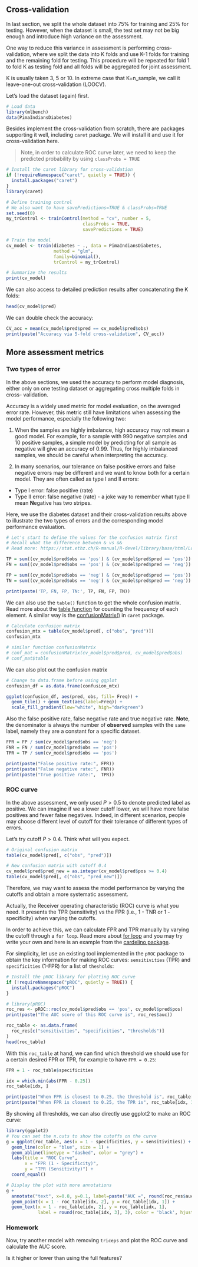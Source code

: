 
## Cross-validation
In last section, we split the whole dataset into 75% for training and 25% for
testing. However, when the dataset is small, the test set may not be big enough 
and introduce high variance on the assessment.

One way to reduce this variance in assessment is performing cross-validation, 
where we split the data into K folds and use K-1 folds for training and the 
remaining fold for testing. This procedure will be repeated for fold 1 to fold 
K as testing fold and all folds will be aggregated for joint assessment.

K is usually taken 3, 5 or 10. In extreme case that K=n_sample, we call it 
leave-one-out cross-validation (LOOCV).

Let's load the dataset (again) first.
```r
# Load data
library(mlbench)
data(PimaIndiansDiabetes)
```


Besides implement the cross-validation from scratch, there are packages 
supporting it well, including `caret` package. We will install it and use it for
cross-validation here.

> Note, in order to calculate ROC curve later, we need to keep the predicted 
probability by using `classProbs = TRUE`

```r
# Install the caret library for cross-validation
if (!requireNamespace("caret", quietly = TRUE)) {
  install.packages("caret")
}
library(caret)

# Define training control
# We also want to have savePredictions=TRUE & classProbs=TRUE
set.seed(0) 
my_trControl <- trainControl(method = "cv", number = 5, 
                             classProbs = TRUE,
                             savePredictions = TRUE)

# Train the model
cv_model <- train(diabetes ~ ., data = PimaIndiansDiabetes, 
                  method = "glm",
                  family=binomial(),
                  trControl = my_trControl)

# Summarize the results
print(cv_model)
```

We can also access to detailed prediction results after concatenating the K 
folds:
```r
head(cv_model$pred)
```

We can double check the accuracy:
```r
CV_acc = mean(cv_model$pred$pred == cv_model$pred$obs)
print(paste("Accuracy via 5-fold cross-validation", CV_acc))
```


## More assessment metrics

### Two types of error
In the above sections, we used the accuracy to perform model diagnosis, either 
only on one testing dataset or aggregating cross multiple folds in cross-
validation.

Accuracy is a widely used metric for model evaluation, on the averaged error 
rate. However, this metric still have limitations when assessing the model 
performance, especially the following two:

1. When the samples are highly imbalance, high accuracy may not mean a good 
model. For example, for a sample with 990 negative samples and 10 positive 
samples, a simple model by predicting for all sample as negative will give an 
accuracy of 0.99. Thus, for highly imbalanced samples, we should be careful when
interpreting the accuracy.

2. In many scenarios, our tolerance on false positive errors and false negative 
errors may be different and we want to know both for a certain model. They are
often called as type I and II errors:

- Type I error: false positive (rate)
- Type II error: false negative (rate) - a joke way to remember what type II 
   mean **N**egative has two stripes.

Here, we use the diabetes dataset and their cross-validation results above to illustrate the two types of errors and the corresponding model performance 
evaluation.


```r
# Let's start to define the values for the confusion matrix first
# Recall what the difference between & vs &&
# Read more: https://stat.ethz.ch/R-manual/R-devel/library/base/html/Logic.html

TP = sum((cv_model$pred$obs == 'pos') & (cv_model$pred$pred == 'pos'))
FN = sum((cv_model$pred$obs == 'pos') & (cv_model$pred$pred == 'neg'))

FP = sum((cv_model$pred$obs == 'neg') & (cv_model$pred$pred == 'pos'))
TN = sum((cv_model$pred$obs == 'neg') & (cv_model$pred$pred == 'neg'))

print(paste('TP, FN, FP, TN:', TP, FN, FP, TN))
```


We can also use the `table()` function to get the whole confusion matrix.
Read more about the 
[table function](https://www.geeksforgeeks.org/create-a-tabular-representation-of-data-in-r-programming-table-function/)
for counting the frequency of each element.
A similar way is the 
[confusionMatrix()](https://www.rdocumentation.org/packages/caret/versions/3.45/topics/confusionMatrix) 
in `caret` package.
```r
# Calculate confusion matrix
confusion_mtx = table(cv_model$pred[, c("obs", "pred")])
confusion_mtx

# similar function confusionMatrix
# conf_mat = confusionMatrix(cv_model$pred$pred, cv_model$pred$obs)
# conf_mat$table
```

We can also plot out the confusion matrix
```r
# Change to data.frame before using ggplot
confusion_df = as.data.frame(confusion_mtx)

ggplot(confusion_df, aes(pred, obs, fill= Freq)) +
  geom_tile() + geom_text(aes(label=Freq)) + 
  scale_fill_gradient(low="white", high="darkgreen")
```


Also the false positive rate, false negative rate and true negative rate.
**Note**, the denominator is always the number of **observed** samples with the
`same` label, namely they are a constant for a specific dataset.
```r
FPR = FP / sum(cv_model$pred$obs == 'neg')
FNR = FN / sum(cv_model$pred$obs == 'pos')
TPR = TP / sum(cv_model$pred$obs == 'pos')

print(paste("False positive rate:", FPR))
print(paste("False negative rate:", FNR))
print(paste("True positive rate:",  TPR))
```

### ROC curve

In the above assessment, we only used $P>0.5$ to denote predicted label as 
positive. We can imagine if we a lower cutoff lower, we will have more false 
positives and fewer false negatives. Indeed, in different scenarios, people may 
choose different level of cutoff for their tolerance of different types of 
errors.

Let's try cutoff $P>0.4$. Think what will you expect.
```r
# Original confusion matrix
table(cv_model$pred[, c("obs", "pred")])

# New confusion matrix with cutoff 0.4
cv_model$pred$pred_new = as.integer(cv_model$pred$pos >= 0.4)
table(cv_model$pred[, c("obs", "pred_new")])
```

Therefore, we may want to assess the model performance by varying the cutoffs
and obtain a more systematic assessment.

Actually, the Receiver operating characteristic (ROC) curve is what you need. It
presents the TPR (sensitivity) vs the FPR (i.e., 1 - TNR or 1 - specificity) 
when varying the cutoffs.

In order to achieve this, we can calculate FPR and TPR manually by varying the 
cutoff through a `for loop`. Read more about 
[for loop](https://www.datamentor.io/r-programming/for-loop/) and you may try 
write your own and here is an example from the 
[cardelino package](https://github.com/single-cell-genetics/cardelino/blob/main/R/assessment.R#L211). 

For simplicity, let use an existing tool implemented in the `pROC` package to 
obtain the key information for making ROC curves: `sensitivities` (TPR) and 
`specificities` (1-FPR) for a list of `thesholds`:

```r
# Install the pROC library for plotting ROC curve
if (!requireNamespace("pROC", quietly = TRUE)) {
  install.packages("pROC")
}

# library(pROC)
roc_res <- pROC::roc(cv_model$pred$obs == 'pos', cv_model$pred$pos)
print(paste("The AUC score of this ROC curve is", roc_res$auc))

roc_table <- as.data.frame(
  roc_res[c("sensitivities", "specificities", "thresholds")]
)
head(roc_table)
```

With this `roc_table` at hand, we can find which threshold we should use for a
certain desired FPR or TPR, for example to have `FPR = 0.25`:

```r
FPR = 1 - roc_table$specificities

idx = which.min(abs(FPR - 0.25))
roc_table[idx, ]

print(paste("When FPR is closest to 0.25, the threshold is", roc_table[idx, 3]))
print(paste("When FPR is closest to 0.25, the TPR is", roc_table[idx, 1]))
```



By showing all thresholds, we can also directly use ggplot2 to make an ROC 
curve:

```r
library(ggplot2)
# You can set the n.cuts to show the cutoffs on the curve
g = ggplot(roc_table, aes(x = 1 - specificities, y = sensitivities)) +   
  geom_line(color = "blue", size = 1) +
  geom_abline(linetype = "dashed", color = "grey") +
  labs(title = "ROC Curve",
       x = "FPR (1 - Specificity)",
       y = "TPR (Sensitivity)") +
  coord_equal()

# Display the plot with more annotations
g + 
  annotate("text", x=0.8, y=0.1, label=paste("AUC =", round(roc_res$auc, 4))) +
  geom_point(x = 1 - roc_table[idx, 2], y = roc_table[idx, 1]) + 
  geom_text(x = 1 - roc_table[idx, 2], y = roc_table[idx, 1],
            label = round(roc_table[idx, 3], 3), color = 'black', hjust = -0.3)

```

### Homework
Now, try another model with removing `triceps` and plot the ROC curve and 
calculate the AUC score.

Is it higher or lower than using the full features?


